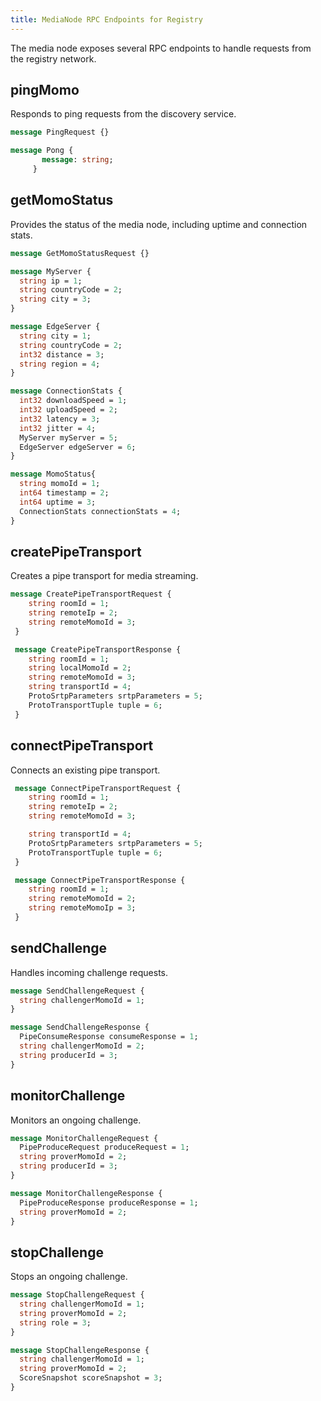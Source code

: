```yaml
---
title: MediaNode RPC Endpoints for Registry
---
```


The media node exposes several RPC endpoints to handle requests from the registry network.

## pingMomo

 Responds to ping requests from the discovery service.


```proto
message PingRequest {}

message Pong {
       message: string;
     }
```

## getMomoStatus

 Provides the status of the media node, including uptime and connection stats.


```proto
message GetMomoStatusRequest {}

message MyServer {
  string ip = 1;
  string countryCode = 2;
  string city = 3;
}

message EdgeServer {
  string city = 1;
  string countryCode = 2;
  int32 distance = 3;
  string region = 4;
}

message ConnectionStats {
  int32 downloadSpeed = 1;
  int32 uploadSpeed = 2;
  int32 latency = 3;
  int32 jitter = 4;
  MyServer myServer = 5;
  EdgeServer edgeServer = 6;
}

message MomoStatus{
  string momoId = 1;
  int64 timestamp = 2;
  int64 uptime = 3;
  ConnectionStats connectionStats = 4;
}
```


## createPipeTransport
 Creates a pipe transport for media streaming.
```proto
message CreatePipeTransportRequest {
    string roomId = 1;
    string remoteIp = 2;
    string remoteMomoId = 3;
 }

 message CreatePipeTransportResponse {
    string roomId = 1;
    string localMomoId = 2;
    string remoteMomoId = 3;
    string transportId = 4;
    ProtoSrtpParameters srtpParameters = 5;
    ProtoTransportTuple tuple = 6;
 }
```

## connectPipeTransport
 Connects an existing pipe transport.
```proto
 message ConnectPipeTransportRequest {
    string roomId = 1;
    string remoteIp = 2;
    string remoteMomoId = 3;

    string transportId = 4;
    ProtoSrtpParameters srtpParameters = 5;
    ProtoTransportTuple tuple = 6;
 }

 message ConnectPipeTransportResponse {
    string roomId = 1;
    string remoteMomoId = 2;
    string remoteMomoIp = 3;
 }
```

## sendChallenge
 Handles incoming challenge requests.
```proto
message SendChallengeRequest {
  string challengerMomoId = 1;
}

message SendChallengeResponse {
  PipeConsumeResponse consumeResponse = 1;
  string challengerMomoId = 2;
  string producerId = 3;
}
```

## monitorChallenge
 Monitors an ongoing challenge.
```proto
message MonitorChallengeRequest {
  PipeProduceRequest produceRequest = 1;
  string proverMomoId = 2;
  string producerId = 3;
}

message MonitorChallengeResponse {
  PipeProduceResponse produceResponse = 1;
  string proverMomoId = 2;
}
```

## stopChallenge
 Stops an ongoing challenge.
```proto
message StopChallengeRequest {
  string challengerMomoId = 1;
  string proverMomoId = 2;
  string role = 3;
}

message StopChallengeResponse {
  string challengerMomoId = 1;
  string proverMomoId = 2;
  ScoreSnapshot scoreSnapshot = 3;
}
```
